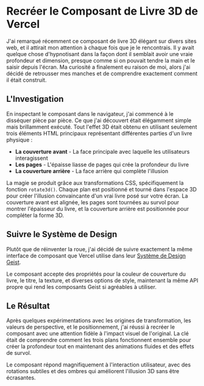
# Recréer le Composant de Livre 3D de Vercel

<DateTime date="2025-07-07" />

J'ai remarqué récemment ce composant de livre 3D élégant sur divers sites web, et il attirait mon attention à chaque fois que je le rencontrais. Il y avait quelque chose d'hypnotisant dans la façon dont il semblait avoir une vraie profondeur et dimension, presque comme si on pouvait tendre la main et le saisir depuis l'écran. Ma curiosité a finalement eu raison de moi, alors j'ai décidé de retrousser mes manches et de comprendre exactement comment il était construit.

## L'Investigation

En inspectant le composant dans le navigateur, j'ai commencé à le disséquer pièce par pièce. Ce que j'ai découvert était élégamment simple mais brillamment exécuté. Tout l'effet 3D était obtenu en utilisant seulement trois éléments HTML principaux représentant différentes parties d'un livre physique :

- **La couverture avant** - La face principale avec laquelle les utilisateurs interagissent
- **Les pages** - L'épaisse liasse de pages qui crée la profondeur du livre
- **La couverture arrière** - La face arrière qui complète l'illusion

La magie se produit grâce aux transformations CSS, spécifiquement la fonction `rotate3d()`. Chaque plan est positionné et tourné dans l'espace 3D pour créer l'illusion convaincante d'un vrai livre posé sur votre écran. La couverture avant est alignée, les pages sont tournées au survol pour montrer l'épaisseur du livre, et la couverture arrière est positionnée pour compléter la forme 3D.

## Suivre le Système de Design

Plutôt que de réinventer la roue, j'ai décidé de suivre exactement la même interface de composant que Vercel utilise dans leur [Système de Design Geist](https://vercel.com/geist/book).

Le composant accepte des propriétés pour la couleur de couverture du livre, le titre, la texture, et diverses options de style, maintenant la même API propre qui rend les composants Geist si agréables à utiliser.

## Le Résultat

Après quelques expérimentations avec les origines de transformation, les valeurs de perspective, et le positionnement, j'ai réussi à recréer le composant avec une attention fidèle à l'impact visuel de l'original. La clé était de comprendre comment les trois plans fonctionnent ensemble pour créer la profondeur tout en maintenant des animations fluides et des effets de survol.

Le composant répond magnifiquement à l'interaction utilisateur, avec des rotations subtiles et des ombres qui améliorent l'illusion 3D sans être écrasantes.

<BookCodePreview />